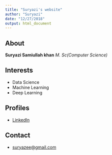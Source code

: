 ```yaml
---
title: "Suryazi's website"
author: "Suryazi"
date: "12/27/2018"
output: html_document
---
```


## About
**Suryazi Samiullah khan**
_M. Sc(Computer Science)_

## Interests
* Data Science
* Machine Learning
* Deep Learning

## Profiles
* [LinkedIn](https://www.linkedin.com/in/suryazi-samiullah-khan-17094317/)

## Contact
* [suryazee@gmail.com](mailto: suryazee@gmail.com)